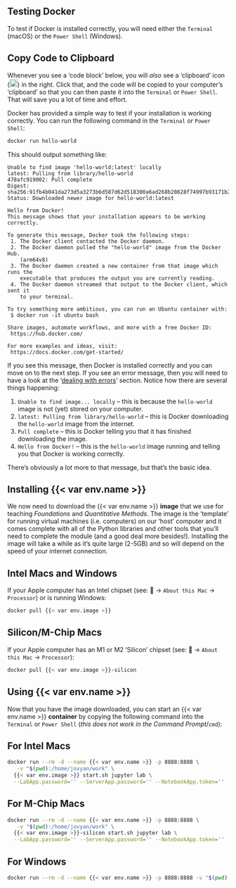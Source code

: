 ## Testing Docker

To test if Docker is installed correctly, you will need either the `Terminal` (macOS) or the `Power Shell` (Windows).

::: {.callout-tip}

## Copy Code to Clipboard 

Whenever you see a 'code block' below, you will _also_ see a 'clipboard' icon (![Copy to Clipboard Icon](../img/copy-to-clipboard.png){height="18px"}) in the right. Click that, and the code will be copied to your computer's 'clipboard' so that you can then paste it into the `Terminal` or `Power Shell`. That will save you a lot of time and effort.

:::

Docker has provided a simple way to test if your installation is working correctly. You can run the following command in the `Terminal` or `Power Shell`:

```bash
docker run hello-world
```

This should output something like:

```plaintext
Unable to find image 'hello-world:latest' locally
latest: Pulling from library/hello-world
478afc919002: Pull complete
Digest: sha256:91fb4b041da273d5a3273b6d587d62d518300a6ad268b28628f74997b93171b2
Status: Downloaded newer image for hello-world:latest

Hello from Docker!
This message shows that your installation appears to be working correctly.

To generate this message, Docker took the following steps:
 1. The Docker client contacted the Docker daemon.
 2. The Docker daemon pulled the "hello-world" image from the Docker Hub.
    (arm64v8)
 3. The Docker daemon created a new container from that image which runs the
    executable that produces the output you are currently reading.
 4. The Docker daemon streamed that output to the Docker client, which sent it
    to your terminal.

To try something more ambitious, you can run an Ubuntu container with:
 $ docker run -it ubuntu bash

Share images, automate workflows, and more with a free Docker ID:
 https://hub.docker.com/

For more examples and ideas, visit:
 https://docs.docker.com/get-started/
```

If you see this message, then Docker is installed correctly and you can move on to the next step. If you see an error message, then you will need to have a look at the '[dealing with errors](#dealing-with-errors)' section. Notice how there are several things happening:

1. `Unable to find image... locally` -- this is because the `hello-world` image is not (yet) stored on your computer.
2. `latest: Pulling from library/hello-world` -- this is Docker downloading the `hello-world` image from the internet.
3. `Pull complete` -- this is Docker telling you that it has finished downloading the image.
4. `Hello from Docker!` -- this is the `hello-world` image running and telling you that Docker is working correctly.

There's obviously a *lot* more to that message, but that's the basic idea.

## Installing {{< var env.name >}}

We now need to download the {{< var env.name >}} **image** that we use for teaching *Foundations* and *Quantitative Methods*. The image is the 'template' for running virtual machines (i.e. computers) on our 'host' computer and it comes complete with all of the Python libraries and other tools that you'll need to complete the module (and a good deal more besides!). Installing the image will take a while as it's quite large (2-5GB) and so will depend on the speed of your internet connection. 

::: {.panel-tabset}

## Intel Macs and Windows

If your Apple computer has an Intel chipset (see: &#63743; -> `About this Mac` -> `Processor`) or is running Windows:

```bash
docker pull {{< var env.image >}}
```

## Silicon/M-Chip Macs

If your Apple computer has an M1 or M2 'Silicon' chipset (see: &#63743; -> `About this Mac` -> `Processor`): 

```bash
docker pull {{< var env.image >}}-silicon
```

:::

## Using {{< var env.name >}}

Now that you have the image downloaded, you can start an {{< var env.name >}} **container** by copying the following command into the `Terminal` or `Power Shell` (*this does not work in the Command Prompt*/`cmd`):

:::: {.panel-tabset}

## For Intel Macs

```bash
docker run --rm -d --name {{< var env.name >}} -p 8888:8888 \
   -v "$(pwd):/home/jovyan/work" \
  {{< var env.image >}} start.sh jupyter lab \
  --LabApp.password='' --ServerApp.password='' --NotebookApp.token=''
```

## For M-Chip Macs

```bash
docker run --rm -d --name {{< var env.name >}} -p 8888:8888 \
   -v "$(pwd):/home/jovyan/work" \
  {{< var env.image >}}-silicon start.sh jupyter lab \
  --LabApp.password='' --ServerApp.password='' --NotebookApp.token=''
```

## For Windows

```bash
docker run --rm -d --name {{< var env.name >}} -p 8888:8888 -v "$(pwd):/home/jovyan/work" {{< var env.image >}} start.sh jupyter lab --LabApp.password='' --ServerApp.password='' --NotebookApp.token=''
```

::::
